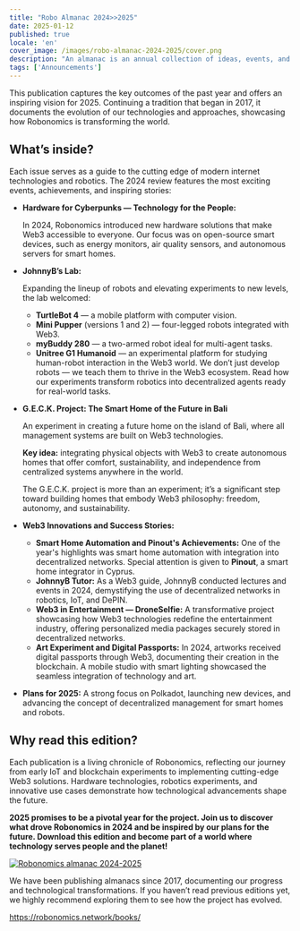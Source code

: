 ```yaml
---
title: "Robo Almanac 2024>>2025"
date: 2025-01-12
published: true
locale: 'en'
cover_image: /images/robo-almanac-2024-2025/cover.png
description: "An almanac is an annual collection of ideas, events, and achievements that narrate the evolving story of the project. It’s more than just a report, it’s an engaging account of overcoming challenges, driving innovations, and shaping the future of technology. We are proud to present the latest edition of Robonomics 2024-2025."
tags: ['Announcements']
---
```


This publication captures the key outcomes of the past year and offers an inspiring vision for 2025. Continuing a tradition that began in 2017, it documents the evolution of our technologies and approaches, showcasing how Robonomics is transforming the world.

## What’s inside?

Each issue serves as a guide to the cutting edge of modern internet technologies and robotics. The 2024 review features the most exciting events, achievements, and inspiring stories:

- **Hardware for Cyberpunks — Technology for the People:**
    
    In 2024, Robonomics introduced new hardware solutions that make Web3 accessible to everyone. Our focus was on open-source smart devices, such as energy monitors, air quality sensors, and autonomous servers for smart homes.
    
- **JohnnyB’s Lab:**
    
    Expanding the lineup of robots and elevating experiments to new levels, the lab welcomed:
    
    - **TurtleBot 4** — a mobile platform with computer vision.
    - **Mini Pupper** (versions 1 and 2) — four-legged robots integrated with Web3.
    - **myBuddy 280** — a two-armed robot ideal for multi-agent tasks.
    - **Unitree G1 Humanoid** — an experimental platform for studying human-robot interaction in the Web3 world.
    We don’t just develop robots — we teach them to thrive in the Web3 ecosystem. Read how our experiments transform robotics into decentralized agents ready for real-world tasks.
- **G.E.C.K. Project: The Smart Home of the Future in Bali**
    
    An experiment in creating a future home on the island of Bali, where all management systems are built on Web3 technologies.
    
    **Key idea:** integrating physical objects with Web3 to create autonomous homes that offer comfort, sustainability, and independence from centralized systems anywhere in the world.
    
    The G.E.C.K. project is more than an experiment; it’s a significant step toward building homes that embody Web3 philosophy: freedom, autonomy, and sustainability.

- **Web3 Innovations and Success Stories:**
    - **Smart Home Automation and Pinout's Achievements:** One of the year's highlights was smart home automation with integration into decentralized networks. Special attention is given to **Pinout**, a smart home integrator in Cyprus.
    - **JohnnyB Tutor:** As a Web3 guide, JohnnyB conducted lectures and events in 2024, demystifying the use of decentralized networks in robotics, IoT, and DePIN.
    - **Web3 in Entertainment — DroneSelfie:** A transformative project showcasing how Web3 technologies redefine the entertainment industry, offering personalized media packages securely stored in decentralized networks.
    - **Art Experiment and Digital Passports:** In 2024, artworks received digital passports through Web3, documenting their creation in the blockchain. A mobile studio with smart lighting showcased the seamless integration of technology and art.

- **Plans for 2025:**
    A strong focus on Polkadot, launching new devices, and advancing the concept of decentralized management for smart homes and robots.

## Why read this edition?

Each publication is a living chronicle of Robonomics, reflecting our journey from early IoT and blockchain experiments to implementing cutting-edge Web3 solutions. Hardware technologies, robotics experiments, and innovative use cases demonstrate how technological advancements shape the future.

**2025 promises to be a pivotal year for the project. Join us to discover what drove Robonomics in 2024 and be inspired by our plans for the future. Download this edition and become part of a world where technology serves people and the planet!**

[![Robonomics almanac 2024-2025](/images/robo-almanac-2024-2025/book-link.png)](https://static.robonomics.network/docs/book-2024-2025/Robonomics.network-Almanac-2024-en.pdf)

We have been publishing almanacs since 2017, documenting our progress and technological transformations. If you haven’t read previous editions yet, we highly recommend exploring them to see how the project has evolved.

https://robonomics.network/books/
